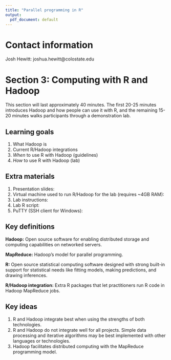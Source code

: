```yaml
---
title: "Parallel programming in R"
output:
  pdf_document: default
---
```


# Contact information

Josh Hewitt: joshua.hewitt@colostate.edu


# Section 3: Computing with R and Hadoop

This section will last approximately 40 minutes.  The first 20-25 minutes  introduces Hadoop and how people can use it with R, and the remaining 15-20 minutes walks participants through a demonstration lab.

## Learning goals

1. What Hadoop is
2. Current R/Hadoop integrations
3. *When* to use R with Hadoop (guidelines)
4. *How* to use R with Hadoop (lab)


## Extra materials

1. Presentation slides: \url{http://goo.gl/Ew6jOP} <!-- github site -->
2. Virtual machine used to run R/Hadoop for the lab (requires ~4GB RAM): \url{http://goo.gl/R5Okcr}  <!-- Dropbox -->
3. Lab instructions: \url{http://goo.gl/6fkQr9} <!-- github site -->
4. Lab R script: \url{http://goo.gl/URPJdD} <!-- github site -->
5. PuTTY (SSH client for Windows): \url{http://goo.gl/vMv6ra}  <!-- PuTTY developer -->


## Key definitions

**Hadoop:**  Open source software for enabling distributed storage and computing capabilities on networked servers.

**MapReduce:** Hadoop's model for parallel programming.

**R:** Open source statistical computing software designed with strong built-in support for statistical needs like fitting models, making predictions, and drawing inferences.

**R/Hadoop integration:** Extra R packages that let practitioners run R code in Hadoop MapReduce jobs.


## Key ideas

1. R and Hadoop integrate best when using the strengths of both technologies.
2. R and Hadoop do not integrate well for all projects.  Simple data processing and iterative algorithms may be best implemented with other languages or  technologies.
3. Hadoop facilitates distributed computing with the MapReduce programming model.